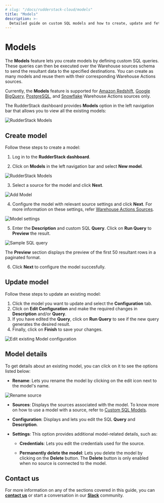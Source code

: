 ```yaml
---
# slug: "/docs/rudderstack-cloud/models"
title: "Models"
description: >-
  Detailed guide on custom SQL models and how to create, update and fetch their details in RudderStack dashboard.
---
```


# Models

The **Models** feature lets you create models by defining custom SQL queries. These queries can then be executed over the Warehouse sources schema to send the resultant data to the specified destinations. You can create as many models and reuse them with their corresponding Warehouse Actions sources.

<div class="infoBlock">

  Currently, the <strong>Models</strong> feature is supported for <a href="https://www.rudderstack.com/docs/warehouse-actions/amazon-redshift/">Amazon Redshift</a>, <a href="https://www.rudderstack.com/docs/warehouse-actions/google-bigquery/">Google BigQuery</a>, <a href="https://www.rudderstack.com/docs/warehouse-actions/postgresql/">PostgreSQL</a>, and <a href="https://www.rudderstack.com/docs/warehouse-actions/snowflake/">Snowflake</a> Warehouse Actions sources only.
</div>

The RudderStack dashboard provides **Models** option in the left navigation bar that allows you to view all the existing models:

<img src="../assets/warehouse-actions-sources/models-view-dashboard.png" alt="RudderStack Models" />

## Create model

Follow these steps to create a model:

1. Log in to the **RudderStack dashboard**.

2. Click on **Models** in the left navigation bar and select **New model**.

<img src="../assets/warehouse-actions-sources/models-dashboard.png" alt="RudderStack Models"/>

3. Select a source for the model and click **Next**.

<img src="../assets/warehouse-actions-sources/select-source-model.png" alt="Add Model"/>

4. Configure the model with relevant source settings and click **Next**. For more information on these settings, refer [Warehouse Actions Sources](https://www.rudderstack.com/docs/warehouse-actions/).

<img src="../assets/warehouse-actions-sources/model-settings.png" alt="Model settings" />

5. Enter the **Description** and custom SQL **Query**. Click on **Run Query** to **Preview** the result.

<img src="../assets/warehouse-actions-sources/sample-sql-query.png" alt="Sample SQL query" />

<div class="infoBlock">

The <strong>Preview</strong> section displays the preview of the first 50 resultant rows in a paginated format.
</div>

6. Click **Next** to configure the model succesfully.

## Update model

Follow these steps to update an existing model:

1. Click the model you want to update and select the **Configuration** tab.
2. Click on **Edit Configuration** and make the required changes in  **Description** and/or **Query**.
3. If you have edited the **Query**, click on **Run Query** to see if the new query generates the desired result.
4. Finally, click on **Finish** to save your changes.

<img src="../assets/warehouse-actions-sources/edit-model-configuration.png" alt="Edit existing Model configuration" />

## Model details

To get details about an existing model, you can click on it to see the options listed below:

- **Rename**: Lets you rename the model by clicking on the edit icon next to the model's name.

<img src="../assets/warehouse-actions-sources/model-rename.png" alt="Rename source" />

- **Sources**: Displays the sources associated with the model. To know more on how to use a model with a source, refer to [Custom SQL Models](https://www.rudderstack.com/docs/warehouse-actions/custom-sql-models/).

- **Configuration**: Displays and lets you edit the SQL **Query** and **Description**.

- **Settings**: This option provides additional model-related details, such as:  

  - **Credentials**: Lets you edit the credentials used for the source.

  - **Permanently delete the model**: Lets you delete the model by clicking on the **Delete** button. The **Delete** button is only enabled when no source is connected to the model.

## Contact us

For more information on any of the sections covered in this guide, you can [**contact us**](mailto:%20docs@rudderstack.com) or start a conversation in our [**Slack**](https://rudderstack.com/join-rudderstack-slack-community) community.
